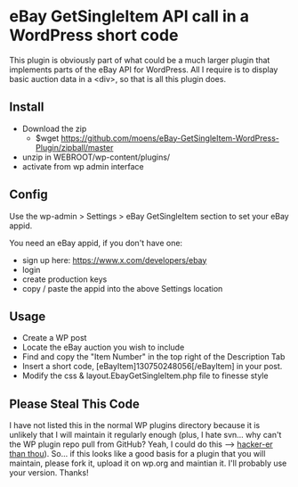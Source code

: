=eBay GetSingleItem API call in a WordPress short code=
This plugin is obviously part of what could be a much larger plugin that implements parts of the eBay API for WordPress. All I require is to display basic auction data in a &lt;div&gt;, so that is all this plugin does.
==Install==
* Download the zip
** $wget https://github.com/moens/eBay-GetSingleItem-WordPress-Plugin/zipball/master
* unzip in WEBROOT/wp-content/plugins/
* activate from wp admin interface

==Config==
Use the wp-admin > Settings > eBay GetSingleItem section to set your eBay appid.

You need an eBay appid, if you don't have one:
* sign up here: https://www.x.com/developers/ebay
* login
* create production keys
* copy / paste the appid into the above Settings location

==Usage==
* Create a WP post
* Locate the eBay auction you wish to include
* Find and copy the "Item Number" in the top right of the Description Tab
* Insert a short code, <nowiki>[eBayItem]130750248056[/eBayItem]</nowiki> in your post.
* Modify the css &amp; layout.EbayGetSingleItem.php file to finesse style 

==Please Steal This Code==
I have not listed this in the normal WP plugins directory because it is unlikely that 
I will maintain it regularly enough (plus, I hate svn... why can't the WP plugin repo pull 
from GitHub? Yeah, I could do this --> [http://teleogistic.net/2011/05/revisiting-git-github-and-the-wordpress-org-plugin-repository/ hacker-er than thou]). 
So... if this looks like a good basis for a plugin that you will maintain, please fork it, 
upload it on wp.org and maintian it. I'll probably use your version. Thanks!
